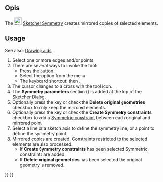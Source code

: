 <languages/>

{{Docnav
|[[Sketcher_Offset|Offset geometry]]
|[[Sketcher_RemoveAxesAlignment|Remove axes alignment]]
|[[Sketcher_Workbench|Sketcher]]
|IconL=Sketcher_Offset.svg
|IconR=Sketcher_RemoveAxesAlignment.svg
|IconC=Workbench_Sketcher.svg
}}

{{GuiCommand
|Name=Sketcher Symmetry
|MenuLocation=Sketch → Sketcher tools → Symmetry
|Workbenches=[[Sketcher_Workbench|Sketcher]]
|Shortcut={{KEY|Z}} {{KEY|S}}
|Version=0.16
|SeeAlso=[[Sketcher_MirrorSketch|Sketcher MirrorSketch]]
}}

<span id="Description"></span>
==Opis==

The [[Image:Sketcher_Symmetry.svg|24px]] [[Sketcher_Symmetry|Sketcher Symmetry]] creates mirrored copies of selected elements.

==Usage== 

See also: [[Sketcher_Workbench#Drawing_aids|Drawing aids]].

# Select one or more edges and/or points.
# There are several ways to invoke the tool:
#* Press the {{Button|[[Image:Sketcher_Symmetry.svg|16px]] [[Sketcher_Symmetry|Symmetry]]}} button.
#* Select the {{MenuCommand|Sketch → Sketcher tools → [[Image:Sketcher_Symmetry.svg|16px]] Symmetry}} option from the menu.
#* The keyboard shortcut: {{KEY|Z}} then {{KEY|S}}.
# The cursor changes to a cross with the tool icon.
# The '''Symmetry parameters''' section ({{Version|1.0}}) is added at the top of the [[Sketcher_Dialog|Sketcher Dialog]].
# Optionally press the {{KEY|U}} key or check the '''Delete original geometries''' checkbox to only keep the mirrored elements. {{Version|1.0}}
# Optionally press the {{KEY|J}} key or check the '''Create Symmetry constraints''' checkbox to add a [[Sketcher_ConstrainSymmetric|Symmetric constraint]] between each original and mirrored point. {{Version|1.0}}
# Select a line or a sketch axis to define the symmetry line, or a point to define the symmetry point.
# Mirrored copies are created. Constraints restricted to the selected elements are also processed.
#* If '''Create Symmetry constraints''' has been selected Symmetric constraints are added.
#* If '''Delete original geometries''' has been selected the original geometry is removed.


{{Docnav
|[[Sketcher_Offset|Offset geometry]]
|[[Sketcher_RemoveAxesAlignment|Remove axes alignment]]
|[[Sketcher_Workbench|Sketcher]]
|IconL=Sketcher_Offset.svg
|IconR=Sketcher_RemoveAxesAlignment.svg
|IconC=Workbench_Sketcher.svg
}}

{{Sketcher_Tools_navi{{#translation:}}}}
{{Userdocnavi{{#translation:}}}}